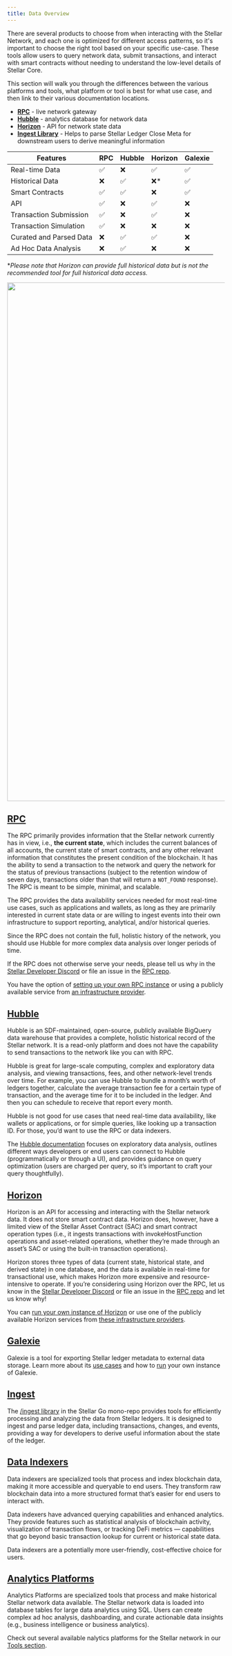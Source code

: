 ```yaml
---
title: Data Overview
---
```



There are several products to choose from when interacting with the Stellar Network, and each one is optimized for different access patterns, so it's important to choose the right tool based on your specific use-case. These tools allow users to query network data, submit transactions, and interact with smart contracts without needing to understand the low-level details of Stellar Core.

This section will walk you through the differences between the various platforms and tools, what platform or tool is best for what use case, and then link to their various documentation locations.

- **[RPC](#rpc)** - live network gateway
- **[Hubble](#hubble)** - analytics database for network data
- **[Horizon](#horizon)** - API for network state data
- **[Ingest Library](#ingest)** - Helps to parse Stellar Ledger Close Meta for downstream users to derive meaningful information

| Features                | RPC | Hubble | Horizon | Galexie |
| ----------------------- | --- | ------ | ------- | ------- |
| Real-time Data          | ✅  | ❌     | ✅      | ✅      |
| Historical Data         | ❌  | ✅     | ❌\*    | ✅      |
| Smart Contracts         | ✅  | ✅     | ❌      | ✅      |
| API                     | ✅  | ❌     | ✅      | ❌      |
| Transaction Submission  | ✅  | ❌     | ✅      | ❌      |
| Transaction Simulation  | ✅  | ❌     | ❌      | ❌      |
| Curated and Parsed Data | ❌  | ✅     | ✅      | ❌      |
| Ad Hoc Data Analysis    | ❌  | ✅     | ❌      | ❌      |

\*_Please note that Horizon can provide full historical data but is not the recommended tool for full historical data access._

<img src={platform_decision_tree} width="1200" />

## [RPC](./rpc/README.mdx)

The RPC primarily provides information that the Stellar network currently has in view, i.e., **the current state**, which includes the current balances of all accounts, the current state of smart contracts, and any other relevant information that constitutes the present condition of the blockchain. It has the ability to send a transaction to the network and query the network for the status of previous transactions (subject to the retention window of seven days, transactions older than that will return a `NOT_FOUND` response). The RPC is meant to be simple, minimal, and scalable.

The RPC provides the data availability services needed for most real-time use cases, such as applications and wallets, as long as they are primarily interested in current state data or are willing to ingest events into their own infrastructure to support reporting, analytical, and/or historical queries.

Since the RPC does not contain the full, holistic history of the network, you should use Hubble for more complex data analysis over longer periods of time.

If the RPC does not otherwise serve your needs, please tell us why in the [Stellar Developer Discord](https://discord.gg/stellardev) or file an issue in the [RPC repo](https://github.com/stellar/soroban-rpc).

You have the option of [setting up your own RPC instance](./rpc/admin-guide.mdx) or using a publicly available service from [an infrastructure provider](./rpc/rpc-providers.mdx).

## [Hubble](./hubble/README.mdx)

Hubble is an SDF-maintained, open-source, publicly available BigQuery data warehouse that provides a complete, holistic historical record of the Stellar network. It is a read-only platform and does not have the capability to send transactions to the network like you can with RPC.

Hubble is great for large-scale computing, complex and exploratory data analysis, and viewing transactions, fees, and other network-level trends over time. For example, you can use Hubble to bundle a month’s worth of ledgers together, calculate the average transaction fee for a certain type of transaction, and the average time for it to be included in the ledger. And then you can schedule to receive that report every month.

Hubble is not good for use cases that need real-time data availability, like wallets or applications, or for simple queries, like looking up a transaction ID. For those, you’d want to use the RPC or data indexers.

The [Hubble documentation](./hubble/README.mdx) focuses on exploratory data analysis, outlines different ways developers or end users can connect to Hubble (programmatically or through a UI), and provides guidance on query optimization (users are charged per query, so it’s important to craft your query thoughtfully).

## [Horizon](./horizon/README.mdx)

Horizon is an API for accessing and interacting with the Stellar network data. It does not store smart contract data. Horizon does, however, have a limited view of the Stellar Asset Contract (SAC) and smart contract operation types (i.e., it ingests transactions with invokeHostFunction operations and asset-related operations, whether they’re made through an asset’s SAC or using the built-in transaction operations).

Horizon stores three types of data (current state, historical state, and derived state) in one database, and the data is available in real-time for transactional use, which makes Horizon more expensive and resource-intensive to operate. If you’re considering using Horizon over the RPC, let us know in the [Stellar Developer Discord](https://discord.gg/stellardev) or file an issue in the [RPC repo](https://github.com/stellar/soroban-rpc) and let us know why!

You can [run your own instance of Horizon](./horizon/admin-guide/README.mdx) or use one of the publicly available Horizon services from [these infrastructure providers](./horizon/horizon-providers.mdx).

## [Galexie](./galexie/README.mdx)

Galexie is a tool for exporting Stellar ledger metadata to external data storage. Learn more about its [use cases](./galexie/README.mdx) and how to [run](./galexie/admin_guide/README.mdx) your own instance of Galexie.

## [Ingest](./ingest/README.mdx)

The [/ingest library](https://github.com/stellar/go/tree/master/ingest) in the Stellar Go mono-repo provides tools for efficiently processing and analyzing the data from Stellar ledgers. It is designed to ingest and parse ledger data, including transactions, changes, and events, providing a way for developers to derive useful information about the state of the ledger.

## [Data Indexers](./data-indexers/README.mdx)

Data indexers are specialized tools that process and index blockchain data, making it more accessible and queryable to end users. They transform raw blockchain data into a more structured format that’s easier for end users to interact with.

Data indexers have advanced querying capabilities and enhanced analytics. They provide features such as statistical analysis of blockchain activity, visualization of transaction flows, or tracking DeFi metrics — capabilities that go beyond basic transaction lookup for current or historical state data.

Data indexers are a potentially more user-friendly, cost-effective choice for users.

## [Analytics Platforms](../tools/developer-tools/analytics-platforms.mdx)

Analytics Platforms are specialized tools that process and make historical Stellar network data available. The Stellar network data is loaded into database tables for large data analytics using SQL. Users can create complex ad hoc analysis, dashboarding, and curate actionable data insights (e.g., business intelligence or business analytics).

Check out several available nalytics platforms for the Stellar network in our [Tools section](../tools/developer-tools/analytics-platforms.mdx).
